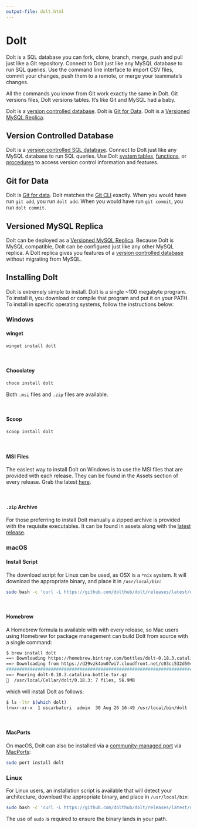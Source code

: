 ```yaml
---
output-file: dolt.html
---
```


# Dolt {#sec-dolt}

Dolt is a SQL database you can fork, clone, branch, merge, push and pull just like a Git repository. Connect to Dolt just like any MySQL database to run SQL queries. Use the command line interface to import CSV files, commit your changes, push them to a remote, or merge your teammate's changes.

All the commands you know from Git work exactly the same in Dolt. Git versions files, Dolt versions tables. It's like Git and MySQL had a baby.

Dolt is a [version controlled database](/tools.html#sec-version-controlled-database). Dolt is [Git for Data](/tools.html#sec-dolt-for-data). Dolt is a [Versioned MySQL Replica](tools.html#sec-versioned-mysql-replica).

## Version Controlled Database {#sec-version-controlled-database}

Dolt is a [version controlled SQL database](https://www.dolthub.com/blog/2021-09-17-database-version-control/). Connect to Dolt just like any MySQL database to run SQL queries. Use Dolt [system tables](https://docs.dolthub.com/sql-reference/version-control/dolt-system-tables), [functions](https://docs.dolthub.com/sql-reference/version-control/dolt-sql-functions), or [procedures](https://docs.dolthub.com/sql-reference/version-control/dolt-sql-procedures) to access version control information and features.

## Git for Data {#sec-dolt-for-data}

Dolt is [Git for data](https://www.dolthub.com/blog/2020-03-06-so-you-want-git-for-data/). Dolt matches the [Git CLI](https://docs.dolthub.com/cli-reference/cli) exactly. When you would have run `git add`, you run `dolt add`. When you would have run `git commit`, you run `dolt commit`.

## Versioned MySQL Replica {#sec-versioned-mysql-replica}

Dolt can be deployed as a [Versioned MySQL Replica](https://www.dolthub.com/blog/2023-03-15-getting-started-versioned-mysql-replica/). Because Dolt is MySQL compatible, Dolt can be configured just like any other MySQL replica. A Dolt replica gives you features of a [version controlled database](https://www.dolthub.com/blog/2021-09-17-database-version-control/) without migrating from MySQL.

## Installing Dolt {#sec-install-dolt}

Dolt is extremely simple to install. Dolt is a single ~100 megabyte program. To install it, you download or compile that program and put it on your PATH. To install in specific operating systems, follow the instructions below:

::: {.panel-tabset}

### Windows {#sec-install-dolt-windows}

#### winget {#sec-install-dolt-windows-winget .unnumbered}

```bash
winget install dolt
```

<br/>

#### Chocolatey {#sec-install-dolt-windows-chocolatey .unnumbered}

```bash
choco install dolt
```

Both `.msi` files and `.zip` files are available.

<br/>

#### Scoop {#sec-install-dolt-windows-scoop .unnumbered}

```bash
scoop install dolt
```

<br/>

#### MSI Files {#sec-install-dolt-windows-msi .unnumbered}

The easiest way to install Dolt on Windows is to use the MSI files that are provided with each release. They can be found in the Assets section of every release. Grab the latest [here](https://github.com/dolthub/dolt/releases/latest).

<br/>

#### `.zip` Archive {#sec-install-dolt-windows-zip .unnumbered}

For those preferring to install Dolt manually a zipped archive is provided with the requisite executables. It can be found in assets along with the [latest release](https://github.com/dolthub/dolt/releases/latest).

### macOS {#sec-install-dolt-mac}

#### Install Script {#sec-install-dolt-macos-install-script .unnumbered}

The download script for Linux can be used, as OSX is a `*nix` system. It will download the appropriate binary, and place it in `/usr/local/bin`:

```bash
sudo bash -c 'curl -L https://github.com/dolthub/dolt/releases/latest/download/install.sh | bash'
```

<br/>

#### Homebrew {#sec-install-dolt-macos-homebrew .unnumbered}

A Homebrew formula is available with with every release, so Mac users using Homebrew for package management can build Dolt from source with a single command:

```bash
$ brew install dolt
==> Downloading https://homebrew.bintray.com/bottles/dolt-0.18.3.catalina.bottle.tar.gz
==> Downloading from https://d29vzk4ow07wi7.cloudfront.net/c03cc532d5045fa090cb4e0f141883685de3765bf1d221e400c750b3ae89e328?response-content-disposition=attachment%3Bfilename%3D%22dolt-0.18.3.catalina.bottle.tar.gz%22&Policy=eyJTdGF0
######################################################################## 100.0%
==> Pouring dolt-0.18.3.catalina.bottle.tar.gz
🍺  /usr/local/Cellar/dolt/0.18.3: 7 files, 56.9MB
```

which will install Dolt as follows:

```bash
$ ls -ltr $(which dolt)
lrwxr-xr-x  1 oscarbatori  admin  30 Aug 26 16:49 /usr/local/bin/dolt -> ../Cellar/dolt/0.18.3/bin/dolt
```

<br/>

#### MacPorts {#sec-install-dolt-macos-macport .unnumbered}

On macOS, Dolt can also be installed via a [community-managed port](https://ports.macports.org/port/dolt/) via [MacPorts](https://www.macports.org/):

```bash
sudo port install dolt
```

### Linux {#sec-install-dolt-linux}

For Linux users, an installation script is available that will detect your architecture, download the appropriate binary, and place in `/usr/local/bin`:

```bash
sudo bash -c 'curl -L https://github.com/dolthub/dolt/releases/latest/download/install.sh | sudo bash'
```

The use of `sudo` is required to ensure the binary lands in your path.

:::




